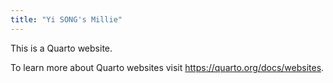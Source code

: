 ```yaml
---
title: "Yi SONG's Millie"
---
```


This is a Quarto website.

To learn more about Quarto websites visit <https://quarto.org/docs/websites>.
